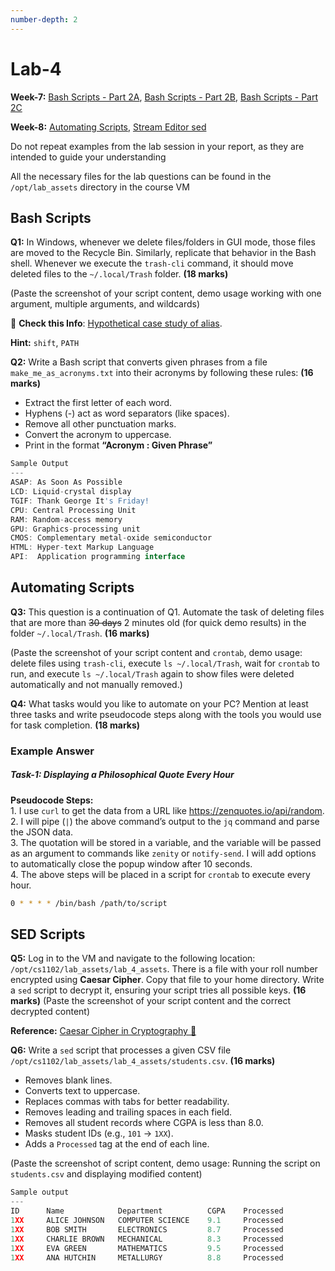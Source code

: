 ```yaml
---
number-depth: 2
---
```


# Lab-4

**Week-7:** <a href="https://youtu.be/8YmNovNo6NE" target="_blank">Bash Scripts - Part 2A</a>,
<a href="https://youtu.be/n56JIC15DBo" target="_blank">Bash Scripts - Part 2B</a>,
<a href="https://youtu.be/kjMhi4gI0po" target="_blank">Bash Scripts - Part 2C</a><br>

**Week-8:**
<a href="https://youtu.be/kWid87j6qIE" target="_blank">Automating Scripts</a>,
<a href="https://youtu.be/uCJjZ3cbaAw" target="_blank">Stream Editor sed</a>


:::{.callout-note}
Do not repeat examples from the lab session in your report, as they are intended to guide your understanding
:::

:::{.callout-tip appearance="simple"}
All the necessary files for the lab questions can be found in the `/opt/lab_assets` directory in the course VM
:::

## Bash Scripts

**Q1:** In Windows, whenever we delete files/folders in GUI mode, those files are moved to the Recycle Bin. Similarly, replicate that behavior in the Bash shell. Whenever we execute the `trash-cli` command, it should move deleted files to the `~/.local/Trash` folder. **(18 marks)**

(Paste the screenshot of your script content, demo usage working with one argument, multiple arguments, and wildcards)

::: {.callout-note icon="false" appearance="simple"}
📖 **Check this Info**: [Hypothetical case study of alias](/references/drawbacks_of_alias.qmd).
:::

::: {.callout-warning icon="false" appearance="minimal"}
**Hint:** `shift`, `PATH` 
:::

**Q2:** Write a Bash script that converts given phrases from a file `make_me_as_acronyms.txt` into their acronyms by following these rules:  **(16 marks)**

- Extract the first letter of each word.  
- Hyphens (-) act as word separators (like spaces).  
- Remove all other punctuation marks.  
- Convert the acronym to uppercase.  
- Print in the format **"Acronym : Given Phrase"**  

```js
Sample Output
---
ASAP: As Soon As Possible  
LCD: Liquid-crystal display  
TGIF: Thank George It's Friday!  
CPU: Central Processing Unit  
RAM: Random-access memory  
GPU: Graphics-processing unit  
CMOS: Complementary metal-oxide semiconductor  
HTML: Hyper-text Markup Language  
API:  Application programming interface 
```

## Automating Scripts

**Q3:** This question is a continuation of Q1. Automate the task of deleting files that are more than ~~30 days~~ 2 minutes old (for quick demo results) in the folder `~/.local/Trash`.  **(16 marks)**

(Paste the screenshot of your script content and `crontab`, demo usage: delete files using `trash-cli`, execute `ls ~/.local/Trash`, wait for `crontab` to run, and execute `ls ~/.local/Trash` again to show files were deleted automatically and not manually removed.)  


**Q4:**  What tasks would you like to automate on your PC? Mention at least three tasks and write pseudocode steps along with the tools you would use for task completion.  **(18 marks)**

::: {.callout-note appearance="simple" collapse="true"}
### Example Answer

##### **Task-1: Displaying a Philosophical Quote Every Hour**

**Pseudocode Steps:**  
1. I use `curl` to get the data from a URL like [https://zenquotes.io/api/random](https://zenquotes.io/api/random).  
2. I will pipe (`|`) the above command's output to the `jq` command and parse the JSON data.  
3. The quotation will be stored in a variable, and the variable will be passed as an argument to commands like `zenity` or `notify-send`. I will add options to automatically close the popup window after 10 seconds.  
4. The above steps will be placed in a script for `crontab` to execute every hour.  

```bash
0 * * * * /bin/bash /path/to/script
```
:::

## SED Scripts

**Q5:** Log in to the VM and navigate to the following location: `/opt/cs1102/lab_assets/lab_4_assets`. There is a file with your roll number encrypted using **Caesar Cipher**. Copy that file to your home directory. Write a `sed` script to decrypt it, ensuring your script tries all possible keys.  **(16 marks)**
(Paste the screenshot of your script content and the correct decrypted content)  

**Reference:** <a href="https://www.geeksforgeeks.org/caesar-cipher-in-cryptography/" target="_blank">Caesar Cipher in Cryptography 🧩</a>

**Q6:** Write a `sed` script that processes a given CSV file `/opt/cs1102/lab_assets/lab_4_assets/students.csv`. **(16 marks)**

- Removes blank lines.  
- Converts text to uppercase.  
- Replaces commas with tabs for better readability.  
- Removes leading and trailing spaces in each field.  
- Removes all student records where CGPA is less than 8.0.  
- Masks student IDs (e.g., `101` → `1XX`).  
- Adds a `Processed` tag at the end of each line.  

(Paste the screenshot of script content, demo usage: Running the script on `students.csv` and displaying modified content)  

```js
Sample output
---
ID      Name            Department          CGPA    Processed  
1XX     ALICE JOHNSON   COMPUTER SCIENCE    9.1     Processed  
1XX     BOB SMITH       ELECTRONICS         8.7     Processed  
1XX     CHARLIE BROWN   MECHANICAL          8.3     Processed  
1XX     EVA GREEN       MATHEMATICS         9.5     Processed  
1XX     ANA HUTCHIN     METALLURGY          8.8     Processed  
```